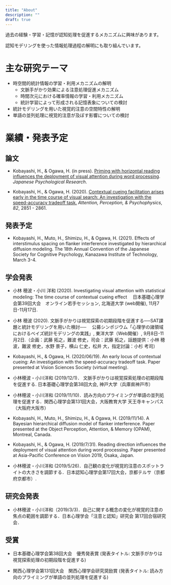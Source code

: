 ```yaml
---
title: "About"
description: ""
draft: true
---
```


過去の経験・学習・記憶が認知処理を促進するメカニズムに興味があります。

認知モデリングを使った情報処理過程の解明にも取り組んでいます。

# 主な研究テーマ

- 時空間的統計情報の学習・利用メカニズムの解明
    - 文脈手がかり効果による注意処理促進メカニズム
    - 時間次元における確率情報の学習・利用メカニズム
    - 統計学習によって形成される記憶表象についての検討
- 統計モデリングを用いた視覚的注意の空間特性の解明
- 単語の並列処理に視覚的注意が及ぼす影響についての検討


# 業績・発表予定

## 論文

- Kobayashi, H., & Ogawa, H. (in press). [Priming with horizontal reading influences the deployment of visual attention during word processing](https://doi.org/10.1111/jpr.12315). *Japanese Psychological Research*.

- Kobayashi, H., & Ogawa, H. (2020). [Contextual cueing facilitation arises early in the time course of visual search: An investigation with the speed-accuracy tradeoff task.](https://link.springer.com/article/10.3758/s13414-020-02028-9) *Attention, Perception, & Psychophysics*, *82*, 2851 - 2861.


## 発表予定

- Kobayashi, H., Muto, H., Shimizu, H., & Ogawa, H. (2021). Effects of interstimulus spacing on flanker interference investigated by hierarchical diffusion modeling. The 18th Annual Convention of the Japanese Society for Cognitive Psychology, Kanazawa Institute of Technology, March 3-4.


## 学会発表

- 小林 穂波・小川 洋和 (2020). Investigating visual attention with statistical modeling: The time course of contextual cueing effect 　日本基礎心理学会第39回大会　オンライン若手セッション, 北海道大学 (web開催), 11月7日-11月17日.

- 小林 穂波 (2020). 文脈手がかりは視覚探索の初期段階を促進する──SAT課題と統計モデリングを用いた検討── 　公募シンポジウム「心理学の諸領域におけるベイズ統計モデリングの実践」, 東洋大学（Web開催）, 9月8日-11月2日.（企画：武藤 拓之，難波 修史，司会：武藤 拓之，話題提供：小林 穂波，難波 修史，水野 景子，横山 仁史，松井 大，指定討論：小杉 考司）

- Kobayashi, H., & Ogawa, H. (2020/06/19). An early locus of contextual cueing: An investigation with the speed-accuracy tradeoff task. Paper presented at Vision Sciences Society (virtual meeting).

- 小林穂波・小川洋和 (2019/12/1)． 文脈手がかりは視覚探索処理の初期段階を促進する. 日本基礎心理学会第38回大会, 神戸大学（兵庫県神戸市）

- 小林穂波・小川洋和 (2019/11/10)．読み方向のプライミングが単語の並列処理を促進する．関西心理学会第131回大会，大阪教育大学 天王寺キャンパス（大阪府大阪市）

- Kobayashi, H., Muto, H., Shimizu, H., & Ogawa, H. (2019/11/14). A Bayesian hierarchical diffusion model of flanker interference. Paper presented at the Object Perception, Attention, & Memory (OPAM), Montreal, Canada.

- Kobayashi, H., & Ogawa, H. (2019/7/31). Reading direction influences the deployment of visual attention during word processing. Paper presented at Asia-Pacific Conference on Vision 2019, Osaka, Japan.

- 小林穂波・小川洋和 (2019/5/26)．自己観の変化が視覚的注意のスポットライトの大きさを調節する．日本認知心理学会第17回大会，京都テルサ（京都府京都市）. 


## 研究会発表

- 小林穂波・小川洋和（2019/3/3)．自己に関する概念の変化が視覚的注意の焦点の範囲を調節する．日本心理学会「注意と認知」研究会 第17回合宿研究会．



## 受賞

- 日本基礎心理学会第38回大会　優秀発表賞 (発表タイトル: 文脈手がかりは視覚探索処理の初期段階を促進する)

- 関西心理学会第131回大会　関西心理学会研究奨励賞 (発表タイトル: 読み方向のプライミングが単語の並列処理を促進する)
